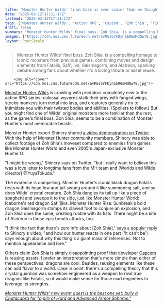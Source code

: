 ```yaml
---
title: "Monster Hunter Wilds' final boss is even cooler than we thought: series experts point out attacks stitched together from iconic monsters throughout the series"
date: "2025-03-12T17:31:17Z"
lastmod: "2025-03-12T17:31:17Z"
tags: ['Monster Hunter Wilds', 'Action RPG', 'Capcom', 'Zoh Shia', 'Final Boss', 'Monster Hunter World', 'Monster Hunter Rise: Sunbreak', 'Fatalis', "Safi'jiiva", 'Gaismagorm', 'Alatreon']
draft: false
summary: "Monster Hunter Wilds' final boss, Zoh Shia, is a compelling homage to iconic monsters from previous games, combining moves and design elements from Fatalis, Safi'jiiva, Gaismagorm, and Alatreon, sparking debate among fans about whether it's a loving tribute or asset reuse."
images: ["https://cdn.mos.cms.futurecdn.net/avMEsbrFDyhabRGmMdQw78.jpg"]
layout: PostSimple
---
```

> Monster Hunter Wilds' final boss, Zoh Shia, is a compelling homage to iconic monsters from previous games, combining moves and design elements from Fatalis, Safi'jiiva, Gaismagorm, and Alatreon, sparking debate among fans about whether it's a loving tribute or asset reuse.


        <img alt="Cover" src="https://cdn.mos.cms.futurecdn.net/avMEsbrFDyhabRGmMdQw78.jpg"/>
        
[<u>Monster Hunter Wilds</u>](https://www.gamesradar.com/games/monster-hunter/monster-hunter-wilds-guide/) is crawling with predators completely new to the action RPG series; colossal wyverns stalk their prey with fanged wings, stocky monkeys turn metal into lava, and creatures generally try to intimidate you with their twisted bodies and abilities. (Spoilers to follow.) But you might find one of Wilds' original monsters more familiar than the rest, as the game's final boss, Zoh Shia, seems to be a combination of Monster Hunter's most memorable beasts.

Monster Hunter expert Shincry shared [<u>a video demonstration on Twitter</u>](https://x.com/Shincry/status/1898329386073366733). With the help of Monster Hunter community members, Shincry was able to collect footage of Zoh Shia's moveset compared to enemies from games like Monster Hunter World and even 2005's Japan-exclusive Monster Hunter G.

"I might be wrong," Shincry says on Twitter, "but I really want to believe this was a love letter to longtime fans from the MH team and [Worlds and Wilds director] @YuyaTokuda."

The evidence is compelling. Monster Hunter's iconic black dragon Fatalis rests with its head low and tail swung around it like summoning salt, and so does Wilds' crystal creature. Zoh Shia dangles its tail up like a piece of spaghetti and sweeps it to the side, just like Monster Hunter World: Iceborne's red dragon Safi'jiiva. Monster Hunter Rise: Sunbreak's bold dragon Gaismagorm stomps its clawed foot to conjure an explosion, and Zoh Shia does the same, creating rubble with its fists. There might be a bite of Alatreon in those epic breath attacks, too.

"I think the fact that there's zero info about [Zoh Shia]," says [<u>a popular reply</u>](https://x.com/VartioArtel/status/1898330922157478034) to Shincry's video, "and how our hunter reacts in one part ('It can't be') says enough about why this thing's a giant mass of references. Not to mention appearance and lore."

Others claim Zoh Shia is simply disappointing proof that developer [Capcom](https://www.gamesradar.com/tag/capcom/) is reusing assets. I prefer an interpretation that's more simple than either of these perspectives: dragons are cool. Besides, reusing elements like these can add flavor to a world. Case in point: there's a compelling theory that this crystal guardian was somehow engineered as a weapon to rival true dragons like Fatalis, so it would make sense for those mad engineers to leverage its strengths.

[<u><em>Monster Hunter Wilds' new event quest is the best one yet: bully a Chatacabra for "a pile of Hard and Advanced Armor Spheres."</em></u>](https://www.gamesradar.com/games/monster-hunter/monster-hunter-wilds-new-event-quest-is-the-best-one-yet-bully-a-chatacabra-for-a-pile-of-hard-and-advanced-armor-spheres/)
        
